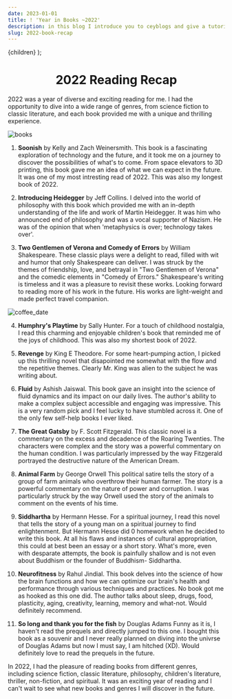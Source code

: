 ```yaml
---
date: 2023-01-01
title: ! 'Year in Books ~2022'
description: in this blog I introduce you to ceyblogs and give a tutorial on how to blog here
slug: 2022-book-recap
---
```

<Layout> {children}</Layout>
);



<h1 align='center'> 2022 Reading Recap </h1>

2022 was a year of diverse and exciting reading for me. I had the opportunity to dive into a wide range of genres, from science fiction to classic literature, and each book provided me with a unique and thrilling experience.

![books](../images/books/book_1.jpg)

1. **Soonish** by Kelly and Zach Weinersmith. 
This book is a fascinating exploration of technology and the future, and it took me on a journey to discover the possibilities of what's to come. From space elevators to 3D printing, this book gave me an idea of what we can expect in the future. It was one of my most intresting read of 2022. This was also my longest book of 2022. 

2. **Introducing Heidegger** by Jeff Collins.
I delved into the world of philosophy with this book which provided me with an in-depth understanding of the life and work of Martin Heidegger. It was him who announced end of philosophy and was a vocal supporter of Nazism. He was of the opinion that when 'metaphysics is over; technology takes over'.

3. **Two Gentlemen of Verona and Comedy of Errors** by William Shakespeare.
These classic plays were a delight to read, filled with wit and humor that only Shakespeare can deliver. I was struck by the themes of friendship, love, and betrayal in "Two Gentlemen of Verona" and the comedic elements in "Comedy of Errors." Shakespeare's writing is timeless and it was a pleasure to revisit these works. Looking forward to reading more of his work in the future. His works are light-weight and made perfect travel companion.

![coffee_date](../images/books/book_2.jpg)

4. **Humphry's Playtime** by Sally Hunter.
For a touch of childhood nostalgia, I read this charming and enjoyable children's book that reminded me of the joys of childhood. This was also my shortest book of 2022.

5. **Revenge** by King E Theodore.
For some heart-pumping action, I picked up this thrilling novel that disapointed me somewhat with the flow and the repetitive themes. Clearly Mr. King was alien to the subject he was writing about. 

6. **Fluid** by Ashish Jaiswal.
This book gave an insight into the science of fluid dynamics and its impact on our daily lives. The author's ability to make a complex subject accessible and engaging was impressive. This is a very random pick and I feel lucky to have stumbled across it. One of the only few self-help books I ever liked.

7. **The Great Gatsby** by F. Scott Fitzgerald.
This classic novel is a commentary on the excess and decadence of the Roaring Twenties. The characters were complex and the story was a powerful commentary on the human condition. I was particularly impressed by the way Fitzgerald portrayed the destructive nature of the American Dream.

8. **Animal Farm** by George Orwell
This political satire tells the story of a group of farm animals who overthrow their human farmer. The story is a powerful commentary on the nature of power and corruption. I was particularly struck by the way Orwell used the story of the animals to comment on the events of his time.

9. **Siddhartha** by Hermann Hesse.
For a spiritual journey, I read this novel that tells the story of a young man on a spiritual journey to find enlightenment. But Hermann Hesse did 0 homework when he decided to write this book. At all his flaws and instances of cultural appropriation, this could at best been an essay or a short story. 
What's more, even with desparate attempts, the book is painfully shallow and is not even about Buddhism or the founder of Buddhism- Siddhartha.

10. **Neurofitness** by Rahul Jindial.
This book delves into the science of how the brain functions and how we can optimize our brain's health and performance through various techniques and practices. No book got me as hooked as this one did. The author talks about sleep, drugs, food, plasticity, aging, creativity, learning, memory and what-not. Would definitely recommend.

11. **So long and thank you for the fish** by Douglas Adams
Funny as it is, I haven't read the prequels and directly jumped to this one. I bought this book as a souvenir and I never really planned on diving into the univrse of Douglas Adams but now I must say, I am hitched (XD). Would definitely love to read the prequels in the future.

In 2022, I had the pleasure of reading books from different genres, including science fiction, classic literature, philosophy, children's literature, thriller, non-fiction, and spiritual. It was an exciting year of reading and I can't wait to see what new books and genres I will discover in the future.


